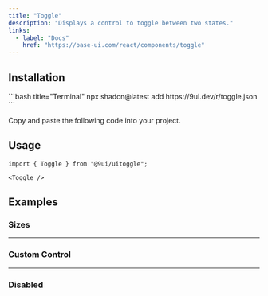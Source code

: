 ```yaml
---
title: "Toggle"
description: "Displays a control to toggle between two states."
links:
  - label: "Docs"
    href: "https://base-ui.com/react/components/toggle"
---
```


<Preview name="toggle-demo" />

## Installation

<Installation>
<div>
```bash title="Terminal"
npx shadcn@latest add https://9ui.dev/r/toggle.json
```
</div>

<Steps>

<Step>Copy and paste the following code into your project.</Step>

<Source name="toggle" />

</Steps>
</Installation>

## Usage

```tsx title="Imports"
import { Toggle } from "@9ui/uitoggle";
```

```tsx title="Anatomy"
<Toggle />
```

## Examples

### Sizes

<Preview name="toggle-sizes" />

---

### Custom Control

<Preview name="toggle-custom-control" />

---

### Disabled

<Preview name="toggle-disabled" />
